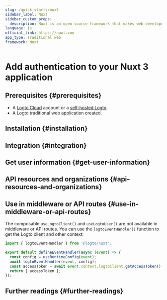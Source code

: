```yaml
---
slug: /quick-starts/nuxt
sidebar_label: Nuxt
sidebar_custom_props:
  description: Nuxt is an open source framework that makes web development intuitive and powerful.
language: js
official_link: https://nuxt.com
app_type: Traditional web
framework: Nuxt
---
```




# Add authentication to your Nuxt 3 application

<GuideTip />

## Prerequisites \{#prerequisites}

- A [Logto Cloud](https://cloud.logto.io) account or a [self-hosted Logto](/introduction/set-up-logto-oss).
- A Logto traditional web application created.

## Installation \{#installation}

<Installation />

## Integration \{#integration}

<Integration />

## Get user information \{#get-user-information}

<GetUserInformation />

## API resources and organizations \{#api-resources-and-organizations}

<ApiResources />

## Use in middleware or API routes \{#use-in-middleware-or-api-routes}

The composable `useLogtoClient()` and `useLogtoUser()` are not available in middleware or API routes. You can use the `logtoEventHandler()` function to get the Logto client and other context:

```ts title="api/auth/get-access-token.ts"
import { logtoEventHandler } from '@logto/nuxt';

export default defineEventHandler(async (event) => {
  const config = useRuntimeConfig(event);
  await logtoEventHandler(event, config);
  const accessToken = await event.context.logtoClient.getAccessToken();
  return { accessToken };
});
```

## Further readings \{#further-readings}

<FurtherReadings />
